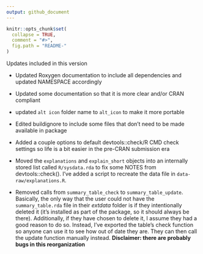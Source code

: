 ```yaml
---
output: github_document
---
```


<!-- README.md is generated from README.Rmd. Please edit that file -->

```r
knitr::opts_chunk$set(
  collapse = TRUE,
  comment = "#>",
  fig.path = "README-"
)
```

Updates included in this version

* Updated Roxygen documentation to include all dependencies and updated NAMESPACE accordingly

* Updated some documentation so that it is more clear and/or CRAN compliant

* updated `alt icon` folder name to `alt_icon` to make it more portable

* Edited buildignore to include some files that don't need to be made available in package

* Added a couple options to default devtools::check/R CMD check settings so life is a bit easier in the pre-CRAN submission era

* Moved the `explanations` and `explain_short` objects into an internally stored list called `R/sysdata.rda` to fix some NOTES from devtools::check(). I've added a script to recreate the data file in `data-raw/explanations.R`.

* Removed calls from `summary_table_check` to `summary_table_update`. Basically, the only way that the user could not have the `summary_table.rda` file in their _extdata_ folder is if they intentionally deleted it (it's installed as part of the package, so it should always be there). Additionally, if they have chosen to delete it, I assume they had a good reason to do so. Instead, I've exported the table's check function so anyone can use it to see how out of date they are. They can then call the update function manually instead. **Disclaimer: there are probably bugs in this reorganization**



